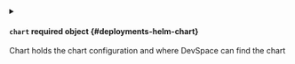 


<details className="config-field" data-expandable="true">
<summary>

#### `chart` <span className="config-field-required" data-required="false">required</span> <span className="config-field-type">object</span> <span className="config-field-default"></span> <span className="config-field-enum"></span> {#deployments-helm-chart}

Chart holds the chart configuration and where DevSpace can find the chart

</summary>

<PartialChart />


</details>


<PartialValues />


<PartialValuesFiles />


<PartialDisplayOutput />


<PartialUpgradeArgs />


<PartialTemplateArgs />
